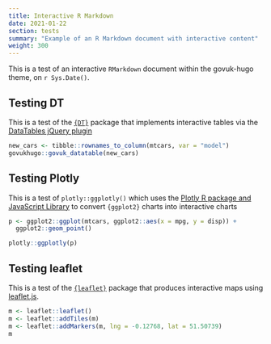 ```yaml
---
title: Interactive R Markdown
date: 2021-01-22
section: tests
summary: "Example of an R Markdown document with interactive content"
weight: 300
---
```


This is a test of an interactive `RMarkdown` document within the govuk-hugo theme, on `r Sys.Date()`.

## Testing DT

This is a test of the [`{DT}`](https://rstudio.github.io/DT/) package that implements interactive tables via the [DataTables jQuery plugin](https://datatables.net/examples/styling/jqueryUI.html)

```r
new_cars <- tibble::rownames_to_column(mtcars, var = "model")
govukhugo::govuk_datatable(new_cars)
```

## Testing Plotly
This is a test of `plotly::ggplotly()` which uses the [Plotly R package and JavaScript Library](https://plot.ly/r/) to convert `{ggplot2}` charts into interactive charts

```r
p <- ggplot2::ggplot(mtcars, ggplot2::aes(x = mpg, y = disp)) +
  ggplot2::geom_point()

plotly::ggplotly(p)

```


## Testing leaflet
This is a test of the [`{leaflet}`](https://rstudio.github.io/leaflet/) package that produces interactive maps using [leaflet.js](https://leafletjs.com/).

```r
m <- leaflet::leaflet()
m <- leaflet::addTiles(m)
m <- leaflet::addMarkers(m, lng = -0.12768, lat = 51.50739)
m
```

